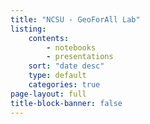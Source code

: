 ```yaml
---
title: "NCSU - GeoForAll Lab"
listing:
    contents: 
        - notebooks
        - presentations
    sort: "date desc"
    type: default
    categories: true
page-layout: full
title-block-banner: false
---
```

